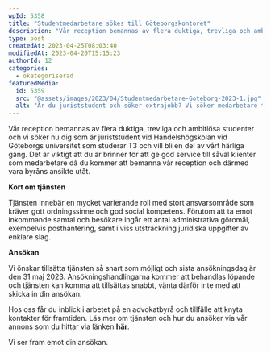 ```yaml
---
wpId: 5358
title: "Studentmedarbetare sökes till Göteborgskontoret"
description: "Vår reception bemannas av flera duktiga, trevliga och ambitiösa studenter och vi söker nu dig som är juriststudent vid Handelshögskolan vid Göteborgs universitet som studerar T3 och vill bli en&hellip;"
type: post
createdAt: 2023-04-25T08:03:40
modifiedAt: 2023-04-20T15:15:23
authorId: 12
categories:
  - okategoriserad
featuredMedia:
  id: 5359
  src: "@assets/images/2023/04/Studentmedarbetare-Goteborg-2023-1.jpg"
  alt: "Är du juriststudent och söker extrajobb? Vi söker medarbetare till vårt kontor i Göteborg"
---
```


Vår reception bemannas av flera duktiga, trevliga och ambitiösa studenter och vi söker nu dig som är juriststudent vid Handelshögskolan vid Göteborgs universitet som studerar T3 och vill bli en del av vårt härliga gäng. Det är viktigt att du är brinner för att ge god service till såväl klienter som medarbetare då du kommer att bemanna vår reception och därmed vara byråns ansikte utåt.

**Kort om tjänsten**

Tjänsten innebär en mycket varierande roll med stort ansvarsområde som kräver gott ordningssinne och god social kompetens. Förutom att ta emot inkommande samtal och besökare ingår ett antal administrativa göromål, exempelvis posthantering, samt i viss utsträckning juridiska uppgifter av enklare slag.

**Ansökan**

Vi önskar tillsätta tjänsten så snart som möjligt och sista ansökningsdag är den 31 maj 2023. Ansökningshandlingarna kommer att behandlas löpande och tjänsten kan komma att tillsättas snabbt, vänta därför inte med att skicka in din ansökan.

Hos oss får du inblick i arbetet på en advokatbyrå och tillfälle att knyta kontakter för framtiden. Läs mer om tjänsten och hur du ansöker via vår annons som du hittar via länken [**här**](/lediga-tjanster/studentmedarbetare-goteborg-2023/).

Vi ser fram emot din ansökan.